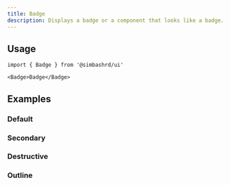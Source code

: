 ```yaml
---
title: Badge
description: Displays a badge or a component that looks like a badge.
---
```


<ComponentPreview name='badge/badge' />

## Usage

```tsx
import { Badge } from '@simbashrd/ui'
```

```tsx
<Badge>Badge</Badge>
```

## Examples

### Default

<ComponentPreview name='badge/badge' />

### Secondary

<ComponentPreview name='badge/secondary' />

### Destructive

<ComponentPreview name='badge/destructive' />

### Outline

<ComponentPreview name='badge/outline' />

